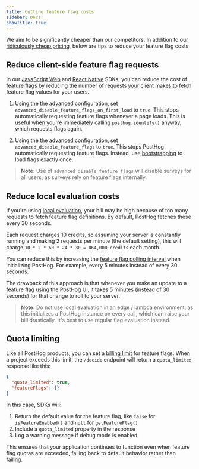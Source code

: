 ```yaml
---
title: Cutting feature flag costs
sidebar: Docs
showTitle: true
---
```


We aim to be significantly cheaper than our competitors. In addition to our [ridiculously cheap pricing](/pricing), below are tips to reduce your feature flag costs:

## Reduce client-side feature flag requests

In our [JavaScript Web](/docs/libraries/js) and [React Native](/docs/libraries/react-native) SDKs, you can reduce the cost of feature flags by reducing the number of requests your client makes to fetch feature flag values for your users.

1. Using the the [advanced configuration](/docs/libraries/js/config#advanced-configuration), set `advanced_disable_feature_flags_on_first_load` to `true`. This stops automatically requesting feature flags whenever a page loads. This is useful when you're immediately calling `posthog.identify()` anyway, which requests flags again.

2. Using the the [advanced configuration](/docs/libraries/js/config#advanced-configuration), set `advanced_disable_feature_flags` to `true`. This stops PostHog automatically requesting feature flags. Instead, use [bootstrapping](/docs/feature-flags/bootstrapping) to load flags exactly once.

> **Note:** Use of `advanced_disable_feature_flags` will disable surveys for all users, as surveys rely on feature flags internally.

## Reduce local evaluation costs

If you're using [local evaluation](/docs/feature-flags/local-evaluation), your bill may be high because of too many requests to fetch feature flag definitions. By default, PostHog fetches these every 30 seconds.

Each request charges 10 credits, so assuming your server is constantly running and making 2 requests per minute (the default setting), this will charge `10 * 2 * 60 * 24 * 30 = 864,000 credits` each month.

You can reduce this by increasing the [feature flag polling interval](/docs/feature-flags/local-evaluation#step-2-initialize-posthog-with-your-personal-api-key) when initializing PostHog. For example, every 5 minutes instead of every 30 seconds.

The drawback of this approach is that whenever you make an update to a feature flag using the PostHog UI, it takes 5 minutes (instead of 30 seconds) for that change to roll to your server.

> **Note:** Do not use local evaluation in an edge / lambda environment, as this initializes a PostHog instance on every call, which can raise your bill drastically. It's best to use regular flag evaluation instead.

## Quota limiting

Like all PostHog products, you can set a [billing limit](https://us.posthog.com/organization/billing) for feature flags. When a project exceeds this limit, the `/decide` endpoint will return a `quota_limited` response like this:

```json
{
  "quota_limited": true,
  "featureFlags": {}
}
```

In this case, SDKs will:

1. Return the default value for the feature flag, like `false` for `isFeatureEnabled()` and `null` for `getFeatureFlag()`
2. Include a `quota_limited` property in the response
3. Log a warning message if debug mode is enabled

This ensures that your application continues to function even when feature flag quotas are exceeded, falling back to default behavior rather than failing.
